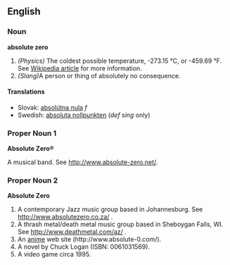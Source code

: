 ==English==

===Noun===
'''absolute zero'''

#''(Physics)'' The coldest possible temperature, -273.15 °C, or -459.69 °F.  See [[w:Absolute_zero|Wikipedia article]] for more information.
# ''(Slang)''A person or thing of absolutely no consequence.

==== Translations ====
*Slovak: [[absolútna nula]] ''f''
*Swedish: [[absoluta nollpunkten]] (''def sing'' only)

===Proper Noun 1===
'''Absolute Zero®'''

A musical band.  See http://www.absolute-zero.net/.

===Proper Noun 2===
'''Absolute Zero'''
# A contemporary Jazz music group based in Johannesburg.  See http://www.absolutezero.co.za/ .
# A thrash metal/death metal music group based in Sheboygan Falls, WI.  See http://www.deathmetal.com/az/ .
# An [[anime]] web site (http://www.absolute-0.com/).
# A novel by Chuck Logan (ISBN: 0061031569).
# A video game circa 1995.